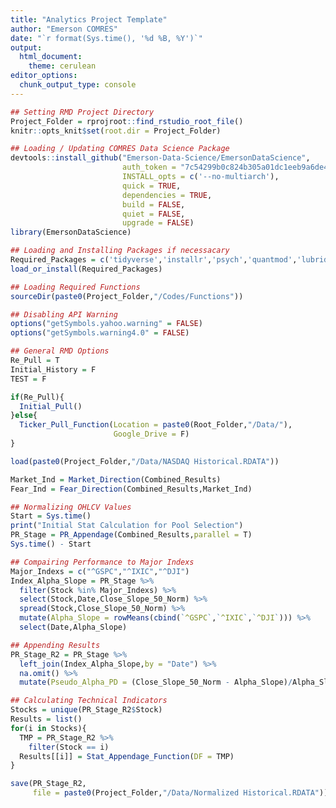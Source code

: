 ```yaml
---
title: "Analytics Project Template"
author: "Emerson COMRES"
date: "`r format(Sys.time(), '%d %B, %Y')`"
output: 
  html_document:
    theme: cerulean
editor_options: 
  chunk_output_type: console
---
```


```r
## Setting RMD Project Directory
Project_Folder = rprojroot::find_rstudio_root_file()
knitr::opts_knit$set(root.dir = Project_Folder)

## Loading / Updating COMRES Data Science Package
devtools::install_github("Emerson-Data-Science/EmersonDataScience",  
                         auth_token = "7c54299b0c824b305a01dc1eeb9a6de41fe12b23",  
                         INSTALL_opts = c('--no-multiarch'),  
                         quick = TRUE,
                         dependencies = TRUE, 
                         build = FALSE,
                         quiet = FALSE,  
                         upgrade = FALSE)
library(EmersonDataScience)

## Loading and Installing Packages if necessacary
Required_Packages = c('tidyverse','installr','psych','quantmod','lubridate','dygraphs','doParallel','XML','earth', 'googledrive','cumstats','dummy','knitr','xts','reshape2','mboost','glmnet','broom','recipes','caret','cluster','factoextra',"HiClimR")
load_or_install(Required_Packages)

## Loading Required Functions
sourceDir(paste0(Project_Folder,"/Codes/Functions"))

## Disabling API Warning
options("getSymbols.yahoo.warning" = FALSE)
options("getSymbols.warning4.0" = FALSE)

## General RMD Options
Re_Pull = T
Initial_History = F
TEST = F
```


```r
if(Re_Pull){
  Initial_Pull()
}else{
  Ticker_Pull_Function(Location = paste0(Root_Folder,"/Data/"),
                       Google_Drive = F)
}
```

```r
load(paste0(Project_Folder,"/Data/NASDAQ Historical.RDATA"))

Market_Ind = Market_Direction(Combined_Results)
Fear_Ind = Fear_Direction(Combined_Results,Market_Ind)
```
  
```r
## Normalizing OHLCV Values  
Start = Sys.time()
print("Initial Stat Calculation for Pool Selection")
PR_Stage = PR_Appendage(Combined_Results,parallel = T)
Sys.time() - Start

## Compairing Performance to Major Indexs
Major_Indexs = c("^GSPC","^IXIC","^DJI")
Index_Alpha_Slope = PR_Stage %>%
  filter(Stock %in% Major_Indexs) %>%
  select(Stock,Date,Close_Slope_50_Norm) %>%
  spread(Stock,Close_Slope_50_Norm) %>%
  mutate(Alpha_Slope = rowMeans(cbind(`^GSPC`,`^IXIC`,`^DJI`))) %>%
  select(Date,Alpha_Slope)

## Appending Results
PR_Stage_R2 = PR_Stage %>%
  left_join(Index_Alpha_Slope,by = "Date") %>%
  na.omit() %>%
  mutate(Pseudo_Alpha_PD = (Close_Slope_50_Norm - Alpha_Slope)/Alpha_Slope)

## Calculating Technical Indicators
Stocks = unique(PR_Stage_R2$Stock)
Results = list()
for(i in Stocks){
  TMP = PR_Stage_R2 %>%
    filter(Stock == i)
  Results[[i]] = Stat_Appendage_Function(DF = TMP)
}

save(PR_Stage_R2,
     file = paste0(Project_Folder,"/Data/Normalized Historical.RDATA"))
```


